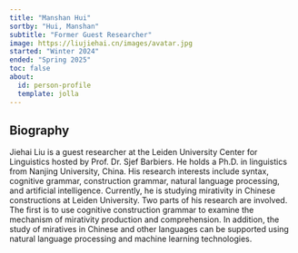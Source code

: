 ```yaml
---
title: "Manshan Hui"
sortby: "Hui, Manshan"
subtitle: "Former Guest Researcher"
image: https://liujiehai.cn/images/avatar.jpg 
started: "Winter 2024"
ended: "Spring 2025"
toc: false
about:
  id: person-profile
  template: jolla
---
```


:::{#person-profile}
## Biography
Jiehai Liu is a guest researcher at the Leiden University Center for Linguistics hosted by Prof. Dr. Sjef Barbiers. He holds a Ph.D. in linguistics from Nanjing University, China. His research interests include syntax, cognitive grammar, construction grammar, natural language processing, and artificial intelligence. Currently, he is studying mirativity in Chinese constructions at Leiden University. Two parts of his research are involved. The first is to use cognitive construction grammar to examine the mechanism of mirativity production and comprehension. In addition, the study of miratives in Chinese and other languages can be supported using natural language processing and machine learning technologies.

:::
